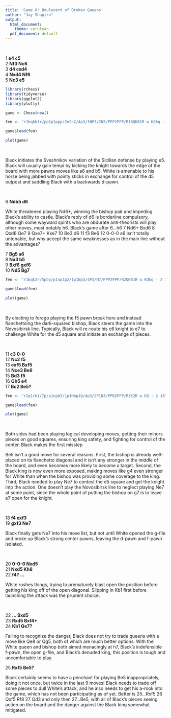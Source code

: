 ---
title: 'Game 8: Boulevard of Broken Queens'
author: "Jay Shapiro"
output: 
  html_document:
    theme: cerulean
  pdf_document: default
---

<br>

1 **e4 c5**<br>
2 **Nf3 Nc6**<br>
3 **d4 cxd4**<br>
4 **Nxd4 Nf6**<br>
5 **Nc3 e5**<br>

```{r echo = FALSE, warning = FALSE, message = FALSE, include = FALSE}
library(rchess)
library(tidyverse)
library(ggplot2)
library(plotly)

game <- Chess$new()

fen <- "r1bqkb1r/pp1p1ppp/2n2n2/4p3/3NP3/2N5/PPP2PPP/R1BQKB1R w KQkq - 0 6"

game$load(fen)
```
```{r echo = FALSE, warning = FALSE, message = FALSE}

plot(game)

```

<br>

Black initiates the Sveshnikov variation of the Sicilian defense by playing e5. Black will usually gain tempi by kicking the knight towards the edge of the board with more pawns moves like a6 and b5. White is amenable to his horse being jabbed with pointy sticks in exchange for control of the d5 outpost and saddling Black with a backwards d-pawn.

<br>

6 **Ndb5 d6**<br>

White threatened playing Nd6+, winning the bishop pair and impeding Black's ability to castle. Black's reply of d6 is borderline compulsory, although some wayward spirits who are obdurate anti-theorists will play other moves, most notably h6. Black's game after 6...h6 7 Nd6+ Bxd6 8 Qxd6 Qe7 9 Qxe7+ Kxe7 10 Be3 d6 11 f3 Be6 12 0-0-0 a6 isn't totally untenable, but why accept the same weaknesses as in the main line without the advantages?<br>

7 **Bg5 a6**<br>
8 **Na3 b5**<br>
9 **Bxf6 gxf6**<br>
10 **Nd5 Bg7**<br>

```{r echo = FALSE, warning = FALSE, message = FALSE, include = FALSE}
fen <- "r1bqk2r/5pbp/p1np1p2/1p1Np3/4P3/N7/PPP2PPP/R2QKB1R w KQkq - 2 11"

game$load(fen)

```

```{r echo = FALSE, warning = FALSE, message = FALSE}

plot(game)

```

<br>

By electing to forego playing the f5 pawn break here and instead fianchettoing the dark-squared bishop, Black steers the game into the Novosibirsk line. Typically, Black will re-route his c6 knight to e7 to challenge White for the d5 square and initiate an exchange of pieces.

<br>

11 **c3 0-0**<br>
12 **Nc2 f5**<br>
13 **exf5 Bxf5**<br>
14 **Nce3 Be6**<br>
15 **Bd3 f5**<br>
16 **Qh5 e4**<br>
17 **Bc2 Be5?**<br>

```{r echo = FALSE, warning = FALSE, message = FALSE, include = FALSE}
fen <- "r2q1rk1/7p/p1npb3/1p1Nbp1Q/4p3/2P1N3/PPB2PPP/R3K2R w KQ - 2 18"

game$load(fen)

```

```{r echo = FALSE, warning = FALSE, message = FALSE}

plot(game)

```

<br>

Both sides had been playing logical developing moves, getting their minors pieces on good squares, ensuring king safety, and fighting for control of the center. Black makes the first misstep  

Be5 isn't a good move for several reasons. First, the bishop is already well-placed on its fianchetto diagonal and it isn't any stronger in the middle of the board, and even becomes more likely to become a target. Second, the Black king is now even more exposed, making moves like g4 even stronger for White than when the bishop was providing some coverage to the king. Third, Black needed to play Ne7 to contest the d5 square and get the knight into the action. One doesn't play the Novosibirsk line to neglect playing Ne7 at some point, since the whole point of putting the bishop on g7 is to leave e7 open for the knight.

<br>

18 **f4 exf3**<br>
19 **gxf3 Ne7**<br>

Black finally gets Ne7 into his move list, but not until White opened the g-file and broke up Black's strong center pawns, leaving the d-pawn and f-pawn isolated.

<br>

20 **0-0-0 Nxd5**<br>
21 **Nxd5 Kh8**<br>
22 **f4? ...**<br>

White rushes things, trying to prematurely blast open the position before getting his king off of the open diagonal. Slipping in Kb1 first before launching the attack was the prudent choice.

<br>

22 **... Bxd5**<br>
23 **Rxd5 Bxf4+**<br>
24 **Kb1 Qe7?**<br>

Failing to recognize the danger, Black does not try to trade queens with a move like Qe8 or Qg5, both of which are much better options. With the White queen and bishop both aimed menacingly at h7, Black's indefensible f-pawn, the open g-file, and Black's denuded king, this position is tough and uncomfortable to play.<br>

25 **Rxf5 Be5?**<br>

Black certainly seems to have a penchant for playing Be5 inappropriately, doing it not once, but twice in the last 9 moves! Black needs to trade off some pieces to dull White's attack, and he also needs to get his a-rook into the game, which has not been participating as of yet. Better is 25...Rxf5 26 Qxf5 Rf8 27 Qd3 and only then 27...Be5, with all of Black's pieces seeing action on the board and the danger against the Black king somewhat mitigated.<br>


